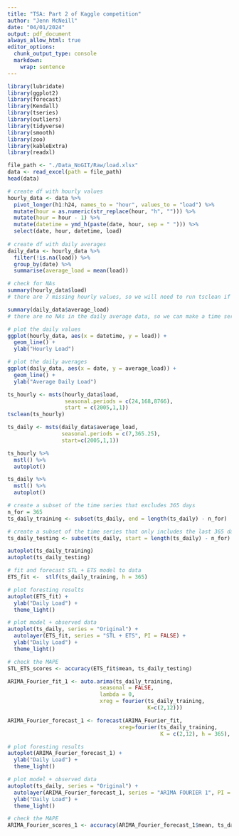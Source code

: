 ```yaml
---
title: "TSA: Part 2 of Kaggle competition"
author: "Jenn McNeill"
date: "04/01/2024"
output: pdf_document
always_allow_html: true
editor_options: 
  chunk_output_type: console
  markdown: 
    wrap: sentence
---
```


```r
library(lubridate)
library(ggplot2)
library(forecast)
library(Kendall)
library(tseries)
library(outliers)
library(tidyverse)
library(smooth)
library(zoo)
library(kableExtra)
library(readxl)
```

```r

file_path <- "./Data_NoGIT/Raw/load.xlsx"
data <- read_excel(path = file_path)
head(data)

``` 

```r

# create df with hourly values
hourly_data <- data %>%
  pivot_longer(h1:h24, names_to = "hour", values_to = "load") %>%
  mutate(hour = as.numeric(str_replace(hour, "h", ""))) %>%
  mutate(hour = hour - 1) %>%
  mutate(datetime = ymd_h(paste(date, hour, sep = " "))) %>%
  select(date, hour, datetime, load) 
  
# create df with daily averages
daily_data <- hourly_data %>%
  filter(!is.na(load)) %>%
  group_by(date) %>%
  summarise(average_load = mean(load))

# check for NAs
summary(hourly_data$load)
# there are 7 missing hourly values, so we will need to run tsclean if we are using hourly data to make a time series

summary(daily_data$average_load)
# there are no NAs in the daily average data, so we can make a time series without running the tsclean function

# plot the daily values
ggplot(hourly_data, aes(x = datetime, y = load)) +
  geom_line() +
  ylab("Hourly Load")

# plot the daily averages
ggplot(daily_data, aes(x = date, y = average_load)) +
  geom_line() +
  ylab("Average Daily Load")

```


```r

ts_hourly <- msts(hourly_data$load, 
                  seasonal.periods = c(24,168,8766), 
                  start = c(2005,1,1)) 
tsclean(ts_hourly)

ts_daily <- msts(daily_data$average_load, 
                 seasonal.periods = c(7,365.25),
                 start=c(2005,1,1))
```

```r

ts_hourly %>% 
  mstl() %>%
  autoplot()

ts_daily %>% 
  mstl() %>%
  autoplot()

```

```r

# create a subset of the time series that excludes 365 days
n_for = 365
ts_daily_training <- subset(ts_daily, end = length(ts_daily) - n_for)

# create a subset of the time series that only includes the last 365 days
ts_daily_testing <- subset(ts_daily, start = length(ts_daily) - n_for)

autoplot(ts_daily_training)
autoplot(ts_daily_testing)
```

```r

# fit and forecast STL + ETS model to data
ETS_fit <-  stlf(ts_daily_training, h = 365)

# plot foresting results
autoplot(ETS_fit) + 
  ylab("Daily Load") + 
  theme_light()

# plot model + observed data
autoplot(ts_daily, series = "Original") +
  autolayer(ETS_fit, series = "STL + ETS", PI = FALSE) +
  ylab("Daily Load") +
  theme_light()

# check the MAPE
STL_ETS_scores <- accuracy(ETS_fit$mean, ts_daily_testing)

```

```r

ARIMA_Fourier_fit_1 <- auto.arima(ts_daily_training, 
                             seasonal = FALSE, 
                             lambda = 0,
                             xreg = fourier(ts_daily_training, 
                                            K=c(2,12)))

ARIMA_Fourier_forecast_1 <- forecast(ARIMA_Fourier_fit,
                                   xreg=fourier(ts_daily_training,
                                                K = c(2,12), h = 365), h=365) 

# plot foresting results
autoplot(ARIMA_Fourier_forecast_1) + 
  ylab("Daily Load") + 
  theme_light()

# plot model + observed data
autoplot(ts_daily, series = "Original") +
  autolayer(ARIMA_Fourier_forecast_1, series = "ARIMA FOURIER 1", PI = FALSE) +
  ylab("Daily Load") +
  theme_light()

# check the MAPE
ARIMA_Fourier_scores_1 <- accuracy(ARIMA_Fourier_forecast_1$mean, ts_daily_testing)

```



